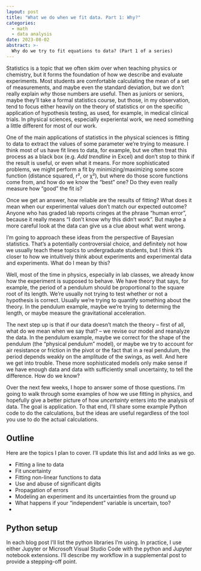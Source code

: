 ```yaml
---
layout: post
title: "What we do when we fit data. Part 1: Why?"
categories:
  - math
  - data analysis
date: 2023-08-02
abstract: >-
  Why do we try to fit equations to data? (Part 1 of a series)
---
```


Statistics is a topic that we often skim over when teaching physics or chemistry, but it forms the foundation of how we describe and evaluate experiments.
Most students are comfortable calculating the mean of a set of measurements, and maybe even the standard deviation, but we don't really explain *why* those numbers are useful.
Then as juniors or seniors, maybe they'll take a formal statistics course, but those, in my observation, tend to focus either heavily on the theory of statistics or on the specific application of hypothesis testing, as used, for example, in medical clinical trials.
In physical sciences, especially experiental work, we need something a little different for most of our work.

One of the main applications of statistics in the physical sciences is fitting to data to extract the values of some parameter we're trying to measure.
I think most of us have fit lines to data, for example, but we often treat this process as a black box (e.g. *Add trendline* in Excel) and don't stop to think if the result is useful, or even what it means.
For more sophisticated problems, we might perform a fit by minimizing/maximizing some score function (distance squared, r², or χ²), but where do those score functions come from, and how do we know the "best" one?
Do they even really measure how "good" the fit is?

Once we get an answer, how reliable are the results of fitting?  What does it mean when our experimental values don't match our expected outcome?
Anyone who has graded lab reports cringes at the phrase "human error", because it really means "I don't know why this didn't work".
But maybe a more careful look at the data can give us a clue about what went wrong.

I'm going to approach these ideas from the perspective of Bayesian statistics.
That's a potentially controversial choice, and definitely not how we usually teach these topics to undergraduate students, but I think it's closer to how we intuitively think about experiments and experimental data and experiments.
What do I mean by this?

Well, most of the time in physics, especially in lab classes, we already know how the experiment is supposed to behave.
We have theory that says, for example, the period of a pendulum should be proportional to the square root of its length.
We're usually not trying to test whether or not a hypothesis is correct.
Usually we're trying to quantify something about the theory.
In the pendulum example, maybe we're trying to determing the length, or maybe measure the gravitational acceleration.

The next step up is that if our data doesn't match the theory -- first of all, what do we mean when we say that? -- we revise our model and reanalyze the data.
In the pendulum example, maybe we correct for the shape of the pendulum (the "physical pendulum" model), or maybe we try to account for air resistance or friction in the pivot or the fact that in a real pendulum, the period depends weakly on the amplitude of the swings, as well.
And here we get into trouble.  These more sophisticated models only make sense if we have enough data and data with sufficiently small uncertainty, to tell the difference.  How do we know?

<!--
In practice, fitting often requires us to provide an initial guess of the very things we're trying to measure.
Does that guess influence our answer?  What if we have trouble finding a guess that gives us any result?
-->

Over the next few weeks, I hope to answer some of those questions.
I'm going to walk through some examples of how we use fitting in physics, and hopefully give a better picture of how *uncertainty* enters into the analysis of data.
The goal is application.
To that end, I'll share some example Python code to do the calculations, but the ideas are useful regardless of the tool you use to do the actual calculations.

## Outline

Here are the topics I plan to cover. I'll update this list and add links as we go.

- Fitting a line to data
- Fit uncertainty
- Fitting non-linear functions to data
- Use and abuse of significant digits
- Propagation of errors
- Modeling an experiment and its uncertainties from the ground up
- What happens if your "independent" variable is uncertain, too?
- 

## Python setup

In each blog post I'll list the python libraries I'm using.
In practice, I use either Jupyter or Microsoft Visual Studio Code with the python and Jupyter notebook extensions.
I'll describe my workflow in a supplemental post to provide a stepping-off point.